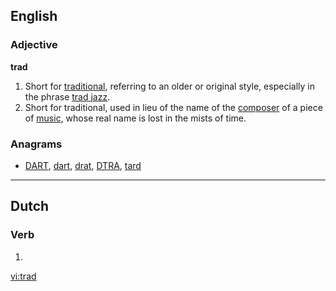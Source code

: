 {{also|träd|tråd|trąd}}
==English==

===Adjective===
'''trad'''

# Short for [[traditional]], referring to an older or original style, especially in the phrase [[trad jazz]].
# Short for traditional, used in lieu of the name of the [[composer]] of a piece of [[music]], whose real name is lost in the mists of time.

===Anagrams===
* [[DART#English|DART]], [[dart#English|dart]], [[drat#English|drat]], [[DTRA#English|DTRA]], [[tard#English|tard]]

----

==Dutch==
===Verb===
{{infl|nl}}

# {{nl-verb-form|n=sg|t=past|m=ind|treden}}

[[vi:trad]]
